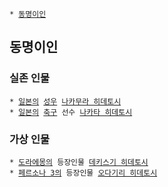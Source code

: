  * [[동명이인]]

== 동명이인 ==
=== 실존 인물 ===
 * [[일본]]의 [[성우]] [[나카무라 히데토시]]
 * [[일본]]의 [[축구]] 선수 [[나카타 히데토시]]

=== 가상 인물 ===
 * [[도라에몽]]의 등장인물 [[데키스기 히데토시]]
 * [[페르소나 3]]의 등장인물 [[오다기리 히데토시]]
